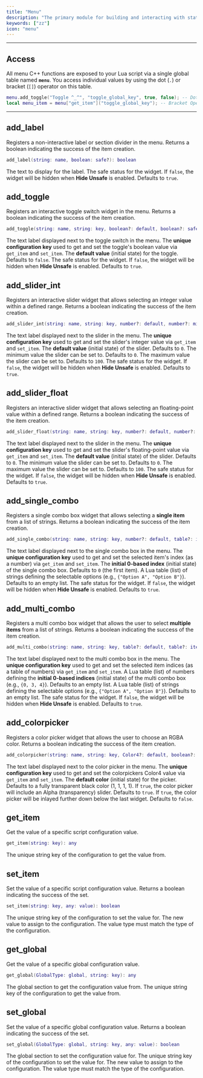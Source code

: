 ```yaml
---
title: "Menu"
description: "The primary module for building and interacting with static widgets inside of the user interface. Provides functions to register widgets (toggles, sliders, combos, etc.) and manage configuration values."
keywords: ["zz"]
icon: "menu"
---
```


---

## Access

All menu C++ functions are exposed to your Lua script via a single global table named **`menu`**. You access individual values by using the dot (`.`) or bracket (`[]`) operator on this table.

```lua Menu Usage Example
menu.add_toggle("Toggle ^_^", "toggle_global_key", true, false); -- Dot Operator
local menu_item = menu["get_item"]("toggle_global_key"); -- Bracket Operator
```

---

## add_label

Registers a non-interactive label or section divider in the menu. Returns a boolean indicating the success of the item creation.

```lua
add_label(string: name, boolean: safe?): boolean
```

<ParamField path="name" type="string" required>The text to display for the label.</ParamField>
<ParamField path="safe" type="boolean">The safe status for the widget. If `false`, the widget will be hidden when **Hide Unsafe** is enabled. Defaults to `true`.</ParamField>

## add_toggle

Registers an interactive toggle switch widget in the menu. Returns a boolean indicating the success of the item creation.

```lua
add_toggle(string: name, string: key, boolean?: default, boolean?: safe): boolean
```

<ParamField path="name" type="string" required>The text label displayed next to the toggle switch in the menu.</ParamField>
<ParamField path="key" type="string" required>The **unique configuration key** used to get and set the toggle's boolean value via `get_item` and `set_item`.</ParamField>
<ParamField path="default" type="boolean">The **default value** (initial state) for the toggle. Defaults to `false`.</ParamField>
<ParamField path="safe" type="boolean">The safe status for the widget. If `false`, the widget will be hidden when **Hide Unsafe** is enabled. Defaults to `true`.</ParamField>

## add_slider_int

Registers an interactive slider widget that allows selecting an integer value within a defined range. Returns a boolean indicating the success of the item creation.

```lua
add_slider_int(string: name, string: key, number?: default, number?: min, number?: max, boolean?: safe): boolean
```

<ParamField path="name" type="string" required>The text label displayed next to the slider in the menu.</ParamField>
<ParamField path="key" type="string" required>The **unique configuration key** used to get and set the slider's integer value via `get_item` and `set_item`.</ParamField>
<ParamField path="default" type="number">The **default value** (initial state) of the slider. Defaults to `0`.</ParamField>
<ParamField path="min" type="number">The minimum value the slider can be set to. Defaults to `0`.</ParamField>
<ParamField path="max" type="number">The maximum value the slider can be set to. Defaults to `100`.</ParamField>
<ParamField path="safe" type="boolean">The safe status for the widget. If `false`, the widget will be hidden when **Hide Unsafe** is enabled. Defaults to `true`.</ParamField>

## add_slider_float

Registers an interactive slider widget that allows selecting an floating-point value within a defined range. Returns a boolean indicating the success of the item creation.

```lua
add_slider_float(string: name, string: key, number?: default, number?: min, number?: max, boolean?: safe): boolean
```

<ParamField path="name" type="string" required>The text label displayed next to the slider in the menu.</ParamField>
<ParamField path="key" type="string" required>The **unique configuration key** used to get and set the slider's floating-point value via `get_item` and `set_item`.</ParamField>
<ParamField path="default" type="number">The **default value** (initial state) of the slider. Defaults to `0`.</ParamField>
<ParamField path="min" type="number">The minimum value the slider can be set to. Defaults to `0`.</ParamField>
<ParamField path="max" type="number">The maximum value the slider can be set to. Defaults to `100`.</ParamField>
<ParamField path="safe" type="boolean">The safe status for the widget. If `false`, the widget will be hidden when **Hide Unsafe** is enabled. Defaults to `true`.</ParamField>

## add_single_combo

Registers a single combo box widget that allows selecting a **single item** from a list of strings. Returns a boolean indicating the success of the item creation.

```lua
add_single_combo(string: name, string: key, number?: default, table?: items, boolean?: safe): boolean
```

<ParamField path="name" type="string" required>The text label displayed next to the single combo box in the menu.</ParamField>
<ParamField path="key" type="string" required>The **unique configuration key** used to get and set the selected item's index (as a number) via `get_item` and `set_item`.</ParamField>
<ParamField path="default" type="number">The **initial 0-based index** (initial state) of the single combo box. Defaults to `0` (the first item).</ParamField>
<ParamField path="items" type="table">A Lua table (list) of strings defining the selectable options (e.g., `{"Option A", "Option B"}`). Defaults to an empty list.</ParamField>
<ParamField path="safe" type="boolean">The safe status for the widget. If `false`, the widget will be hidden when **Hide Unsafe** is enabled. Defaults to `true`.</ParamField>

## add_multi_combo

Registers a multi combo box widget that allows the user to select **multiple items** from a list of strings. Returns a boolean indicating the success of the item creation.

```lua
add_multi_combo(string: name, string: key, table?: default, table?: items, boolean?: safe): boolean
```

<ParamField path="name" type="string" required>The text label displayed next to the multi combo box in the menu.</ParamField>
<ParamField path="key" type="string" required>The **unique configuration key** used to get and set the selected item indices (as a table of numbers) via `get_item` and `set_item`.</ParamField>
<ParamField path="default" type="table">A Lua table (list) of numbers defining the **initial 0-based indices** (initial state) of the multi combo box (e.g., `{0, 3, 4}`). Defaults to an empty list.</ParamField>
<ParamField path="items" type="table">A Lua table (list) of strings defining the selectable options (e.g., `{"Option A", "Option B"}`). Defaults to an empty list.</ParamField>
<ParamField path="safe" type="boolean">The safe status for the widget. If `false`, the widget will be hidden when **Hide Unsafe** is enabled. Defaults to `true`.</ParamField>

## add_colorpicker

Registers a color picker widget that allows the user to choose an RGBA color. Returns a boolean indicating the success of the item creation.

```lua
add_colorpicker(string: name, string: key, Color4?: default, boolean?: alpha, boolean?: inlayed): boolean
```

<ParamField path="name" type="string" required>The text label displayed next to the color picker in the menu.</ParamField>
<ParamField path="key" type="string" required>The **unique configuration key** used to get and set the colorpickers Color4 value via `get_item` and `set_item`.</ParamField>
<ParamField path="default" type="Color4">The **default color** (initial state) for the picker. Defaults to a fully transparent black color (1, 1, 1, 1).</ParamField>
<ParamField path="alpha" type="boolean">If `true`, the color picker will include an Alpha (transparency) slider. Defaults to `true`.</ParamField>
<ParamField path="inlayed" type="boolean">If `true`, the color picker will be inlayed further down below the last widget. Defaults to `false`.</ParamField>

## get_item

Get the value of a specific script configuration value.

```lua
get_item(string: key): any
```

<ParamField path="key" type="string" required>The unique string key of the configuration to get the value from.</ParamField>

## set_item

Set the value of a specific script configuration value. Returns a boolean indicating the success of the set.

```lua
set_item(string: key, any: value): boolean
```

<ParamField path="key" type="string" required>The unique string key of the configuration to set the value for.</ParamField>
<ParamField path="value" type="any" required>The new value to assign to the configuration. The value type must match the type of the configuration.</ParamField>

## get_global

Get the value of a specific global configuration value.

```lua
get_global(GlobalType: global, string: key): any
```

<ParamField path="global" type="GlobalType" required>The global section to get the configuration value from.</ParamField>
<ParamField path="key" type="string" required>The unique string key of the configuration to get the value from.</ParamField>

## set_global

Set the value of a specific global configuration value. Returns a boolean indicating the success of the set.

```lua
set_global(GlobalType: global, string: key, any: value): boolean
```

<ParamField path="global" type="GlobalType" required>The global section to set the configuration value for.</ParamField>
<ParamField path="key" type="string" required>The unique string key of the configuration to set the value for.</ParamField>
<ParamField path="value" type="any" required>The new value to assign to the configuration. The value type must match the type of the configuration.</ParamField>